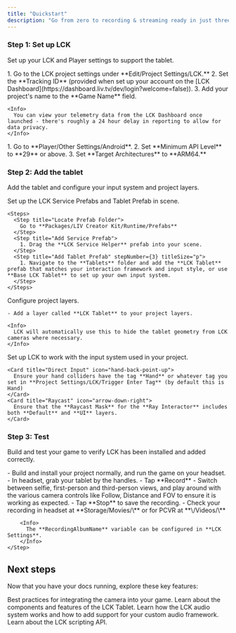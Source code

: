 ```yaml
---
title: "Quickstart"
description: "Go from zero to recording & streaming ready in just three steps."
---
```


### Step 1: Set up LCK

Set up your LCK and Player settings to support the tablet.

<AccordionGroup>
  <Accordion title="Configure LCK Settings" icon="gear">
    1. Go to the LCK project settings under **Edit/Project Settings/LCK.**
    2. Set the **Tracking ID** (provided when set up your account on the [LCK Dashboard](https://dashboard.liv.tv/dev/login?welcome=false)).
    3. Add your project's name to the **Game Name**  field.

    <Info>
      You can view your telemetry data from the LCK Dashboard once launched - there's roughly a 24 hour delay in reporting to allow for data privacy.
    </Info>
  </Accordion>
  <Accordion title="Configure Player Settings " description="Android only" icon="folder-gear">
    1. Go to **Player/Other Settings/Android**.
    2. Set **Minimum API Level** to **29** or above.
    3. Set **Target Architectures** to **ARM64.**
  </Accordion>
</AccordionGroup>

### Step 2: Add the tablet

Add the tablet and configure your input system and project layers.

<AccordionGroup>
  <Accordion title="Add Tablet and Service" icon="aperture">
    Set up the LCK Service Prefabs and Tablet Prefab in scene.

    <Steps>
      <Step title="Locate Prefab Folder">
        Go to **Packages/LIV Creator Kit/Runtime/Prefabs**
      </Step>
      <Step title="Add Service Prefab">
        1. Drag the **LCK Service Helper** prefab into your scene.
      </Step>
      <Step title="Add Tablet Prefab" stepNumber={3} titleSize="p">
        1. Navigate to the **Tablets** folder and add the **LCK Tablet** prefab that matches your interaction framework and input style, or use **Base LCK Tablet** to set up your own input system.
      </Step>
    </Steps>
  </Accordion>
  <Accordion title="Configure Layers" icon="layer-group">
    Configure project layers.

    - Add a layer called **LCK Tablet** to your project layers.

    <Info>
      LCK will automatically use this to hide the tablet geometry from LCK cameras where necessary.
    </Info>
  </Accordion>
  <Accordion title="Configure Input" icon="joystick">
    Set up LCK to work with the input system used in your project.

    <Card title="Direct Input" icon="hand-back-point-up">
      Ensure your hand colliders have the tag **Hand** or whatever tag you set in **Project Settings/LCK/Trigger Enter Tag** (by default this is Hand)
    </Card>
    <Card title="Raycast" icon="arrow-down-right">
      Ensure that the **Raycast Mask** for the **Ray Interactor** includes both **Default** and **UI** layers.
    </Card>
  </Accordion>
</AccordionGroup>

### Step 3: Test

Build and test your game to verify LCK has been installed and added correctly.

<Accordion title="Build and Test" icon="rocket">
  <Steps>
    <Step title="Build">
      - Build and install your project normally, and run the game on your headset.
    </Step>
    <Step title="Test">
      - In headset, grab your tablet by the handles.
      - Tap **Record**
      - Switch between selfie, first-person and third-person views, and play around with the various camera controls like Follow, Distance and FOV to ensure it is working as expected.
      - Tap **Stop** to save the recording.
    </Step>
    <Step title="Review">
      - Check your recording in headset at **Storage/Movies/\<RecordingAlbumName\>** or for PCVR at **\<User\>/Videos/\<RecordingAlbumName\>**

        <Info>
          The **RecordingAlbumName** variable can be configured in **LCK Settings**.
        </Info>
    </Step>
  </Steps>
</Accordion>

## Next steps

Now that you have your docs running, explore these key features:

<CardGroup cols={2}>
  <Card title="Spawn The Camera" icon="pen-to-square" href="/customisation/tablet-spawning">
    Best practices for integrating the camera into your game.
  </Card>
  <Card title="Tablet Customisation" icon="palette" href="/customisation/tablet-customisation">
    Learn about the components and features of the LCK Tablet.
  </Card>
  <Card title="Add Custom Audio" icon="square-code" href="/customisation/audio">
    Learn how the LCK audio system works and how to add support for your custom audio framework.
  </Card>
  <Card title="API documentation" icon="code" href="/api-reference/Introduction">
    Learn about the LCK scripting API.
  </Card>
</CardGroup>